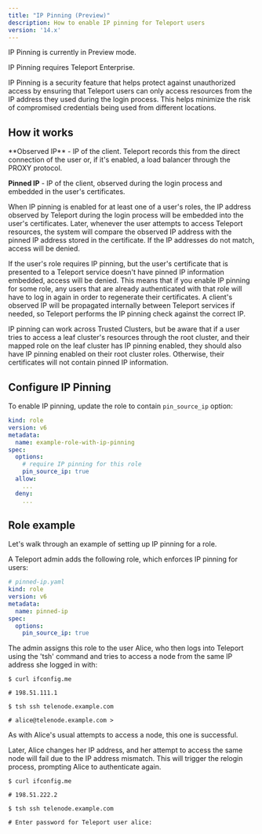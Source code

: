 ```yaml
---
title: "IP Pinning (Preview)"
description: How to enable IP pinning for Teleport users
version: '14.x'
---
```


<Warning>
  IP Pinning is currently in Preview mode.

  IP Pinning requires Teleport Enterprise.
</Warning>

IP Pinning is a security feature that helps protect against unauthorized access by ensuring that
Teleport users can only access resources from the IP address they used during the login process.
This helps minimize the risk of compromised credentials being used from different locations.

## How it works

<Note>
  **Observed IP** - IP of the client. Teleport records this from the direct connection of
  the user or, if it's enabled, a load balancer through the PROXY protocol.

  **Pinned IP** - IP of the client, observed during the login process and embedded in the user's certificates.
</Note>

When IP pinning is enabled for at least one of a user's roles, the IP address observed by Teleport during the login process will
be embedded into the user's certificates. Later, whenever the user attempts to access Teleport resources, the system will compare
the observed IP address with the pinned IP address stored in the certificate. If the IP addresses do not match, access will be denied.

If the user's role requires IP pinning, but the user's certificate that is presented to a Teleport service doesn't have pinned IP information embedded,
access will be denied. This means that if you enable IP pinning for some role, any users that are already authenticated with that role will have to log in again in
order to regenerate their certificates. A client's observed IP will be propagated internally between Teleport services
if needed, so Teleport performs the IP pinning check against the correct IP.

IP pinning can work across Trusted Clusters, but be aware that if a user tries to access a leaf cluster's resources through the root cluster, and their
mapped role on the leaf cluster has IP pinning enabled, they should also have IP pinning enabled on their root cluster roles. Otherwise, their
certificates will not contain pinned IP information.

## Configure IP Pinning

To enable IP pinning, update the role to contain `pin_source_ip` option:

```yaml
kind: role
version: v6
metadata:
  name: example-role-with-ip-pinning
spec:
  options:
    # require IP pinning for this role
    pin_source_ip: true
  allow:
    ...
  deny:
    ...
```

## Role example

Let's walk through an example of setting up IP pinning for a role.

A Teleport admin adds the following role, which enforces IP pinning for users:

```yaml
# pinned-ip.yaml
kind: role
version: v6
metadata:
  name: pinned-ip
spec:
  options:
    pin_source_ip: true
```

The admin assigns this role to the user Alice, who then logs into Teleport using the 'tsh' command and tries
to access a node from the same IP address she logged in with:

```code
$ curl ifconfig.me

# 198.51.111.1

$ tsh ssh telenode.example.com

# alice@telenode.example.com >
```

As with Alice's usual attempts to access a node, this one is successful.

Later, Alice changes her IP address, and her attempt to access the same node will fail due to the IP address mismatch.
This will trigger the relogin process, prompting Alice to authenticate again.

```code
$ curl ifconfig.me

# 198.51.222.2

$ tsh ssh telenode.example.com

# Enter password for Teleport user alice:
```
